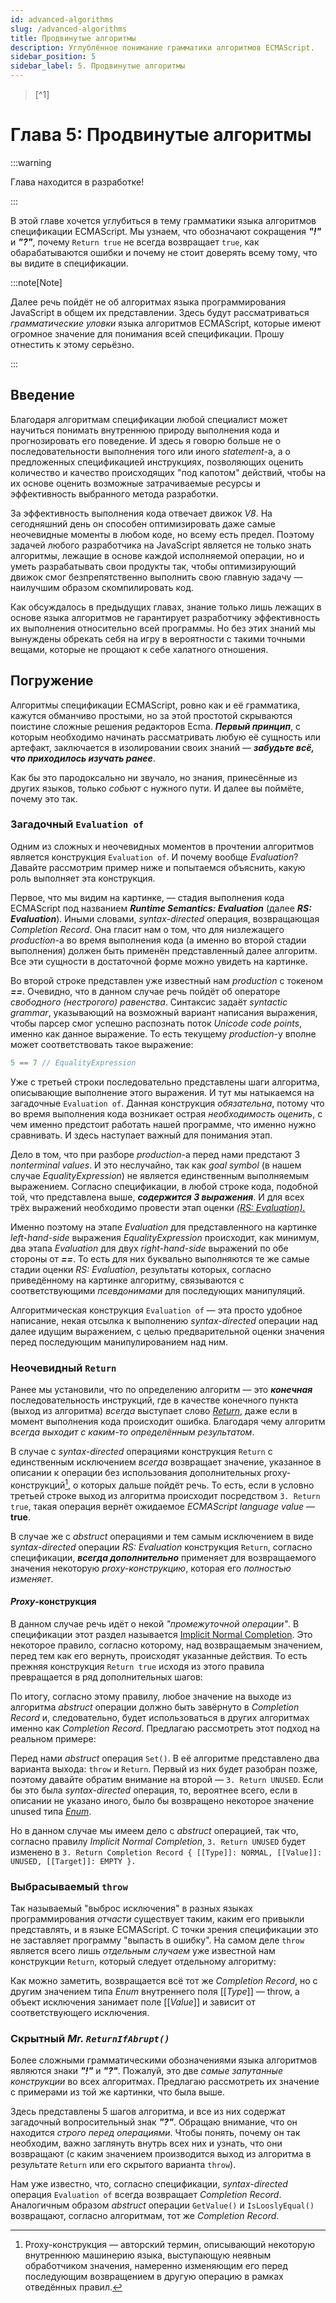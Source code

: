 ```yaml
---
id: advanced-algorithms
slug: /advanced-algorithms
title: Продвинутые алгоритмы
description: Углублённое понимание грамматики алгоритмов ECMAScript.
sidebar_position: 5
sidebar_label: 5. Продвинутые алгоритмы
---
```



<ChapterInfo type='formal' complexity='hard' time='?' />
<BlockQuote id={7}>[^1]</BlockQuote>

# Глава 5: Продвинутые алгоритмы

:::warning

Глава находится в разработке!

:::

В этой главе хочется углубиться в тему грамматики языка алгоритмов спецификации ECMAScript. Мы
узнаем, что обозначают сокращения **_"!"_** и **_"?"_**, почему `Return true` не всегда возвращает
`true`, как обарабатываются ошибки и почему не стоит доверять всему тому, что вы видите в
спецификации.

:::note[Note]

Далее речь пойдёт не об алгоритмах языка программирования JavaScript в общем их представлении. Здесь
будут рассматриваться _грамматические уловки_ языка алгоритмов ECMAScript, которые имеют огромное
значение для понимания всей спецификации. Прошу отнестить к этому серьёзно.

:::

## Введение

Благодаря алгоритмам спецификации любой специалист может научиться понимать внутреннюю природу
выполнения кода и прогнозировать его поведение. И здесь я говорю больше не о последовательности
выполнения того или иного _statement_-а, а о предложенных спецификацией инструкциях, позволяющих
оценить количество и качество происходящих "под капотом" действий, чтобы на их основе оценить
возможные затрачиваемые ресурсы и эффективность выбранного метода разработки.

За эффективность выполнения кода отвечает движок _V8_. На сегодняшний день он способен
оптимизировать даже самые неочевидные моменты в любом коде, но всему есть предел. Поэтому задачей
любого разработчика на JavaScript является не только знать алгоритмы, лежащие в основе каждой
исполняемой операции, но и уметь разрабатывать свои продукты так, чтобы оптимизирующий движок смог
безпрепятственно выполнить свою главную задачу — наилучшим образом скомпилировать код.

Как обсуждалось в предыдущих главах, знание только лишь лежащих в основе языка алгоритмов не
гарантирует разработчику эффективность их выполнения относительно всей программы. Но без этих знаний
мы вынуждены обрекать себя на игру в вероятности с такими точными вещами, которые не прощают к себе
халатного отношения.

## Погружение

Алгоритмы спецификации ECMAScript, ровно как и её грамматика, кажутся обманчиво простыми, но за этой
простотой скрываются поистине сложные решения редакторов Ecma. **_Первый принцип_**, с которым
необходимо начинать рассматривать любую её сущность или артефакт, заключается в изолировании своих
знаний — **_забудьте всё, что приходилось изучать ранее_**.

Как бы это пародоксально ни звучало, но знания, принесённые из других языков, только _собьют_ с
нужного пути. И далее вы поймёте, почему это так.

### Загадочный `Evaluation of`

Одним из сложных и неочевидных моментов в прочтении алгоритмов является конструкция `Evaluation of`.
И почему вообще _Evaluation_? Давайте рассмотрим пример ниже и попытаемся объяснить, какую роль
выполняет эта конструкция.

<FigureImage
    src='/myJS/img/advanced_algorithms/1_1.png'
    caption='Equality Operators — RS: Evaluation'
/>

Первое, что мы видим на картинке, — стадия выполнения кода ECMAScript под названием **_Runtime
Semantics: Evaluation_** (далее **_RS: Evaluation_**). Иными словами, _syntax-directed_ операция,
возвращающая _Completion Record_. Она гласит нам о том, что для низлежащего _production_-а во время
выполнения кода (а именно во второй стадии выполнения) должен быть применён представленный далее
алгоритм. Все эти сущности в достаточной форме можно увидеть на картинке.

Во второй строке представлен уже известный нам _production_ с токеном **_==_**. Очевидно, что в
данном случае речь пойдёт об операторе _свободного (нестрогого) равенства_. Синтаксис задаёт
_syntactic grammar_, указывающий на возможный вариант написания выражения, чтобы парсер смог успешно
распознать поток _Unicode code points_, именно как данное выражение. То есть текущему _production_-у
вполне может соответствовать такое выражение:

```javascript
5 == 7 // EqualityExpression
```

Уже с третьей строки последовательно представлены шаги алгоритма, описывающие выполнение этого
выражения. И тут мы натыкаемся на загадочные `Evaluation of`. Данная конструкция _обязательна_,
потому что во время выполнения кода возникает острая _необходимость оценить_, с чем именно предстоит
работать нашей программе, что именно нужно сравнивать. И здесь наступает важный для понимания этап.

Дело в том, что при разборе _production_-а перед нами предстают 3 _nonterminal values_. И это
неслучайно, так как _goal symbol_ (в нашем случае _EqualityExpression_) не является единственным
выполняемым выражением. Согласно спецификации, в любой строке кода, подобной той, что представлена
выше, **_содержится 3 выражения_**. И для всех трёх выражений необходимо провести этап оценки
[_(RS: Evaluation)._](https://tc39.es/ecma262/multipage/syntax-directed-operations.html#sec-evaluation)

Именно поэтому на этапе _Evaluation_ для представленного на картинке _left-hand-side_ выражения
_EqualityExpression_ происходит, как минимум, два этапа _Evaluation_ для двух _right-hand-side_
выражений по обе стороны от **_==_**. То есть для них буквально выполняются те же самые стадии
оценки _RS: Evaluation_, результаты которых, согласно приведённому на картинке алгоритму,
связываются с соответствующими _псевдонимами_ для последующих манипуляций.

Алгоритмическая конструкция `Evaluation of` — эта просто удобное написание, некая отсылка к
выполнению _syntax-directed_ операции над далее идущим выражением, с целью предварительной оценки
значения перед последующим манипулированием над ним.

### Неочевидный `Return`

Ранее мы установили, что по определению алгоритм — это **_конечная_** последовательность инструкций,
где в качестве конечного пункта (выход из алгоритма) _всегда_ выступает слово
[_Return_](https://tc39.es/ecma262/multipage/notational-conventions.html#sec-algorithm-conventions-syntax-directed-operations:~:text=nonterminal%20and%20then-,returns,-the%20result.%20For),
даже если в момент выполнения кода происходит ошибка. Благодаря чему алгоритм _всегда выходит с
каким-то определённым результатом_.

В случае с _syntax-directed_ операциями конструкция `Return` с единственным исключением _всегда_
возвращает значение, указанное в описании к операции без использования дополнительных
proxy-конструкций[^2], о которых дальше пойдёт речь. То есть, если в условно третьей строке выход из
алгоритма происходит посредством `3. Return true`, такая операция вернёт ожидаемое _ECMAScript
language value_ — **true**.

В случае же с _abstruct_ операциями и тем самым исключением в виде _syntax-directed_ операции _RS:
Evaluation_ конструкция `Return`, согласно спецификации, **_всегда дополнительно_** применяет для
возвращаемого значения некоторую _proxy-конструкцию_, которая его _полностью изменяет_.

#### _Proxy_-конструкция

В данном случае речь идёт о некой _"промежуточной операции"_. В спецификации этот раздел называется
[Implicit Normal Completion](https://tc39.es/ecma262/multipage/notational-conventions.html#sec-implicit-normal-completion).
Это некоторое правило, согласно которому, над возвращаемым значением, перед тем как его вернуть,
происходят указанные действия. То есть прежняя конструкция `Return true` исходя из этого правила
превращается в ряд дополнительных шагов:

<FigureImage src='/myJS/img/advanced_algorithms/1_3.png' caption='Implicit Normal Completion' />

По итогу, согласно этому правилу, любое значение на выходе из алгоритма _abstruct_ операции должно
быть завёрнуто в _Completion Record_ и, следовательно, будет использоваться в других алгоритмах
именно как _Completion Record_. Предлагаю рассмотреть этот подход на реальном примере:

<FigureImage
    src='/myJS/img/advanced_algorithms/1_2.png'
    caption='Operations on Objects — set the value of a specific property'
/>

Перед нами _abstruct_ операция `Set()`. В её алгоритме представлено два варианта выхода: `throw` и
`Return`. Первый из них будет разобран позже, поэтому давайте обратим внимание на второй —
`3. Return UNUSED`. Если бы это была _syntax-directed_ операция, то, вероятнее всего, если в
описании не указано иного, было бы возвращено некоторое значение <Enum>unused</Enum> типа
[_Enum_](https://tc39.es/ecma262/multipage/ecmascript-data-types-and-values.html#sec-enum-specification-type).

Но в данном случае мы имеем дело с _abstruct_ операцией, так что, согласно правилу _Implicit Normal
Completion_, `3. Return UNUSED` будет изменено в
`3. Return Completion Record { [[Type]]: NORMAL, [[Value]]: UNUSED, [[Target]]: EMPTY }.`

### Выбрасываемый `throw`

Так называемый "выброс исключения" в разных языках программирования _отчасти_ существует таким,
каким его привыкли представлять, и в языке ECMAScript. С точки зрения спецификации это не заставляет
программу "выпасть в ошибку". На самом деле `throw` является всего лишь _отдельным случаем_ уже
известной нам конструкции `Return`, который следует отдельному алгоритму:

<FigureImage
    src='/myJS/img/advanced_algorithms/1_4.png'
    caption='Throw an Exception under the hood'
/>

Как можно заметить, возвращается всё тот же _Completion Record_, но с другим значением типа _Enum_
внутреннего поля [[_Type_]] — <Enum>throw</Enum>, а объект исключения занимает поле [[_Value_]] и
зависит от соответствующего исключения.

### Скрытный _Mr. `ReturnIfAbrupt()`_

Более сложными грамматическими обозначениями языка алгоритмов являются знаки **_"!"_** и **_"?"_**.
Пожалуй, это две _самые запутанные конструкции_ во всех алгоритмах. Предлагаю рассмотреть их
значение с примерами из той же картинки, что была выше.

<FigureImage
    src='/myJS/img/advanced_algorithms/1_1.png'
    caption='Equality Operators — RS: Evaluation'
/>

Здесь представлены 5 шагов алгоритма, и все из них содержат загадочный вопросительный знак
**_"?"_**. Обращаю внимание, что он находится _строго перед операциями_. Чтобы понять, почему он так
необходим, важно заглянуть внутрь всех них и узнать, что они возвращают (с каким значением
производится выход из алгоритма в результате `Return` или его скрытого варианта `throw`).

Нам уже известно, что, согласно спецификации, _syntax-directed_ операция `Evaluation of` всегда
возвращает _Completion Record_. Аналогичным образом _abstruct_ операции `GetValue()` и
`IsLooslyEqual()` возвращают, согласно алгоритмам, тот же _Completion Record_.

[^1]:
    Фраза из книги _Code Complete_: практическое руководство по созданию программного обеспечения
    Стива МакКоннелла

[^2]:
    Proxy-конструкция — авторский термин, описывающий некоторую внутреннюю машинерию языка,
    выступающую неявным обработчиком значения, намеренно изменяющим его перед последующим
    возвращением в другую операцию в рамках отведённых правил.
